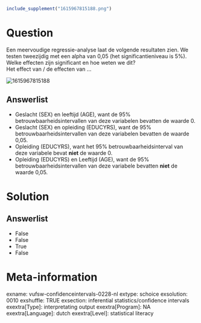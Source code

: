 ```r
include_supplement("1615967815188.png")
```

Question
========
Een meervoudige regressie-analyse laat de volgende resultaten zien. We
testen tweezijdig met een alpha van 0,05 (het significantieniveau is
5%). Welke effecten zijn significant en hoe weten we dit?  
Het effect van / de effecten van ...   
  
<img src="1615967815188.png" class="fr-fic fr-dii enlargeimage tvcss_2"
alt="1615967815188" />

Answerlist
----------
* Geslacht (SEX) en leeftijd (AGE), want de 95%
  betrouwbaarheidsintervallen van deze variabelen bevatten de waarde 0.
* Geslacht (SEX) en opleiding (EDUCYRS), want de 95%
  betrouwbaarheidsintervallen van deze variabelen bevatten de waarde 0,05.
* Opleiding (EDUCYRS), want het 95% betrouwbaarheidsinterval van deze
  variabele bevat **niet** de waarde 0.
* Opleiding (EDUCYRS) en Leeftijd (AGE), want de 95%
  betrouwbaarheidsintervallen van deze variabele bevatten **niet** de
  waarde 0,05.

Solution
========










Answerlist
----------
* False
* False
* True
* False

Meta-information
================
exname: vufsw-confidenceintervals-0228-nl
extype: schoice
exsolution: 0010
exshuffle: TRUE
exsection: inferential statistics/confidence intervals
exextra[Type]: interpretating output
exextra[Program]: NA
exextra[Language]: dutch
exextra[Level]: statistical literacy

